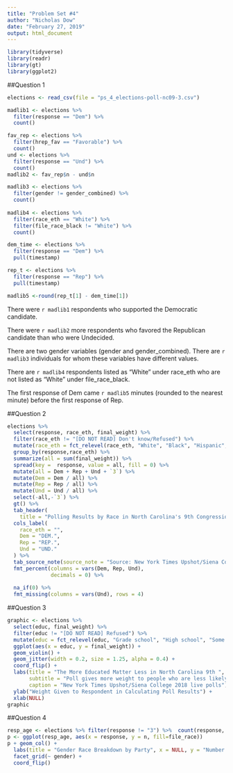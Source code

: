 ```yaml
---
title: "Problem Set #4"
author: "Nicholas Dow"
date: "February 27, 2019"
output: html_document
---
```


```r
library(tidyverse)
library(readr)
library(gt)
library(ggplot2)
```
##Question 1
```r
elections <- read_csv(file = "ps_4_elections-poll-nc09-3.csv")

madlib1 <- elections %>% 
  filter(response == "Dem") %>% 
  count()

fav_rep <- elections %>% 
  filter(hrep_fav == "Favorable") %>% 
  count()
und <- elections %>% 
  filter(response == "Und") %>% 
  count()
madlib2 <- fav_rep$n - und$n

madlib3 <- elections %>% 
  filter(gender != gender_combined) %>% 
  count()
  
madlib4 <- elections %>% 
  filter(race_eth == "White") %>% 
  filter(file_race_black != "White") %>% 
  count()

dem_time <- elections %>% 
  filter(response == "Dem") %>% 
  pull(timestamp)

rep_t <- elections %>% 
  filter(response == "Rep") %>% 
  pull(timestamp)

madlib5 <-round(rep_t[1] - dem_time[1])
```
There were `r madlib1` respondents who supported the Democratic candidate.

There were `r madlib2` more respondents who favored the Republican candidate than who were Undecided.

There are two gender variables (gender and gender_combined). There are `r madlib3` individuals for whom these variables have different values.

There are `r madlib4` respondents listed as “White” under race_eth who are not listed as “White” under file_race_black.

The first response of Dem came `r madlib5` minutes (rounded to the nearest minute) before the first response of Rep.

##Question 2

```r

elections %>% 
  select(response, race_eth, final_weight) %>% 
  filter(race_eth != "[DO NOT READ] Don't know/Refused") %>%
  mutate(race_eth = fct_relevel(race_eth, "White", "Black", "Hispanic", "Asian", "Other")) %>%
  group_by(response,race_eth) %>% 
  summarize(all = sum(final_weight)) %>% 
  spread(key =  response, value = all, fill = 0) %>% 
  mutate(all = Dem + Rep + Und + `3`) %>% 
  mutate(Dem = Dem / all) %>% 
  mutate(Rep = Rep / all) %>% 
  mutate(Und = Und / all) %>% 
  select(-all,-`3`) %>% 
  gt() %>% 
  tab_header(
    title = "Polling Results by Race in North Carolina's 9th Congressional District") %>% 
  cols_label(
    race_eth = "",
    Dem = "DEM.",
    Rep = "REP.",
    Und = "UND."
  ) %>%
  tab_source_note(source_note = "Source: New York Times Upshot/Siena College 2018 live polls") %>% 
  fmt_percent(columns = vars(Dem, Rep, Und),
              decimals = 0) %>% 
  
  na_if(0) %>%
  fmt_missing(columns = vars(Und), rows = 4)
```

##Question 3

```r
graphic <- elections %>% 
  select(educ, final_weight) %>% 
  filter(educ != "[DO NOT READ] Refused") %>% 
  mutate(educ = fct_relevel(educ, "Grade school", "High school", "Some college or trade school", "Bachelors' degree", "Graduate or Professional Degree")) %>% 
  ggplot(aes(x = educ, y = final_weight)) +
  geom_violin() + 
  geom_jitter(width = 0.2, size = 1.25, alpha = 0.4) + 
  coord_flip() +
  labs(title = "The More Educated Matter Less in North Carolina 9th ",
       subtitle = "Poll gives more weight to people who are less likely to participate in polls",
       caption = "New York Times Upshot/Siena College 2018 live polls") +
  ylab("Weight Given to Respondent in Calculating Poll Results") +
  xlab(NULL)
graphic
```

##Question 4

```r
resp_age <- elections %>% filter(response != "3") %>%  count(response, file_race, gender)
p <- ggplot(resp_age, aes(x = response, y = n, fill=file_race))
p + geom_col() +
  labs(title = "Gender Race Breakdown by Party", x = NULL, y = "Number of responses", fill = "Race") +
  facet_grid(~ gender) +
  coord_flip()
```